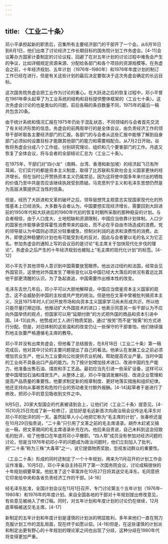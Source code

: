 ```yaml
---
---
---
```

title: 〈工业二十条〉
---



邓小平承担起新的职责后，召集所有主要经济部门的干部开了一个会。从6月16日到8月1日，他们出席了讨论经济工作长期目标的国务院计划工作务虚会。[4-11]会议筹办方国家计委制定的讨论议程，回避了在对五年计划的讨论过程中难免会产生的争议，比如详细规定资源来源、分配给各部门和各个项目的资源规模等。在务虚会之前，十年经济规划、五年计划（1976年–1980年）和1976年年度计划的制订工作已经在进行，但是有关这些计划的最后决定要取决于这次务虚会确定的长远目标。

这次国务院务虚会把工业作为讨论的重心。在大跃进之后的恢复过程中，邓小平曾在1961年牵头起草了为工业系统的结构和目标提供整体框架的〈工业七十条〉。这次务虚会讨论的也是类似的问题，前后各稿的条目数量不同，1975年的最后一稿共包含20条。

由于统计系统和情况汇报在1975年仍处于混乱状态，不同领域的与会者首先交流了有关经济形势的信息。务虚会的前两周举行的是全体会议，由负责经济工作的领导干部听取各主要经济部门的汇报。各部门的与会者从这些汇报中能够了解到自身部门必须如何设置目标才能跟其他部门的能力和需要相配合。从7月2日开始，谷牧将务虚会分成八个工作组，分别研究理论、组织和几个要害部门的工作。月底又恢复了全体会议，将与会者的全部结论汇总为〈工业二十条〉。

在1975年，干部们对“四小龙”（南韩、台湾、香港和新加坡）的经济起飞已有所耳闻，它们实行的都是资本主义制度，取得了比苏联和东欧社会主义国家更快的经济增长。但在当时公开赞扬资本主义仍属禁忌，因为这将使中国多年来付出的牺牲的价值乃至中共是否应该继续执政受到质疑。马克思列宁主义和毛泽东思想仍然是为高层决策提供正当性的信条。

但是，经历了大跃进和文革的破坏之后，领导层想凭主观意志实现国家现代化的热情基本上已经消失。大多数与会者认为，中国要想实现经济增长，需要回到大跃进前的1950年代和大跃进后的1960年代初的恢复时期所采取的那种稳妥的计划。与会者相信，由于人口庞大、土地短缺和资源限制，中国应当依靠计划体制。人口少的国家也许能够承受挥霍性消费带来的益处，而不必在乎自由市场造成的浪费。党的领导层认为中国则必须区分轻重缓急，控制对利润的追求和浪费性的消费。此外，即使这种稳健的计划也有可能受到毛的反对，因此与会者要以毛的名义为它正名。参加务虚会的通知上写的会议目的是讨论“毛主席关于加快现代化步伐的理论”。务虚会之后产生的十年经济规划也被贴上“毛主席的现代化计划”的标签。[4-12]

邓小平先于其他领导人意识到中国需要放宽眼界。他出访过纽约和法国，经常会见外国官员，这使他对外国发生了哪些变化以及中国已经大大落后的状况有着远比其他干部更清醒的认识。为了急起直追，中国需要作出根本性的改变。

毛泽东去世几年后，邓小平可以大胆地解释说，中国应当借鉴资本主义国家的观念，这不会威胁到中国的主权或共产党的统治。但是他在文革中曾被批判搞资本主义，况且1975年时人们对开放市场和向资本主义国家学习尚未形成共识，所以他只能尽量打擦边球。他推动扩大外国技术的进口；他表示同意另一些干部认为不应向外国举债的观点，但国家可以用“延期付款”的方式把外国的商品和资本引进中国。[4-13]此外，他赞成对工人进行物质奖励，通过“按劳”而不是“按需”的方式进行分配。但是，对旧体制的这些温和的改变仍让一些保守的干部害怕，他们继续强烈地主张要严格遵循毛主席的教导。

邓小平并没有出席务虚会，但他看了总结报告，在8月18日〈工业二十条〉第一稿完成后，他对其中讨论的主要问题提出了自己的看法。他承认在发展工业之前必须增加农业生产，他认为工业要向公社提供农业机械，帮助提高农业产量。当时中国的工业尚不具备出口产品的能力。为了按计划增加技术进口、改进中国的生产能力，他准备出售石油、煤炭和手工艺品。最初应当先引进一些采矿设备，这样可以使中国增加石油和煤炭生产。从整体上说，邓小平强调发展科技、改进企业管理和提高产品质量的重要性。他要求制定新的规章制度、更好地落实措施和组织纪律。他还支持向从事艰苦和危险行业的劳动者支付额外报酬。[4-14]起草者于是进行了修改，把邓小平的意见吸收到文件之中。

9月5日，20家大型国企的代表被请到会上，让他们对〈工业二十条〉提意见。[4-15]10月25日完成了新一轮修订，这恰好是毛远新首次向政治局会议传达毛泽东对邓小平的批评的同一天。虽然起草人小心地把它称为“毛主席的计划”，张春桥还是在10月29日指责说，“二十条”只引用了文革之前的毛主席语录。胡乔木赶紧又搞出一稿，把文革期间的毛主席语录补充在内。他后来自责说，自己未料到这会招致毛的批评，给了他借口在年底将邓小平撤职。“四人帮”成员没有参加对经济问题的讨论，但是当1976年初邓小平的问题成为政治问题时，他们立刻加入了批判，把“二十条”称为三株“大毒草”之一，说它提倡物质奖励，忽视发动群众的重要性。

〈工业二十条〉形成的同时还制定了一个十年规划，用来为11月召开的计划工作会议作准备。10月5日，邓小平亲自主持召开了第一次国务院会议，讨论成稿很快的十年规划纲要草案。他批准了这个草案并在10月27日将其送交毛泽东。毛同意把它印发给中央和各省负责经济工作的干部。[4-16]

经毛泽东批准，全国计划会议在11月1日召开，专门讨论第五个五年计划（1976年–1980年）和1976年的年度计划。来自全国各地的干部对十年规划提出修改意见，有些意见被纳入了修订稿。同时，对五年计划和年度计划的讨论仍在继续，12月底草稿被送交毛主席。[4-17]

新制定的五年计划和年度计划是谨慎的计划派的明显胜利，多年来他们一直在努力克服计划工作的混乱局面，现在终于如愿以偿。[4-18]但是，在这些谨慎的计划派和制定出更有野心的十年规划的理论家之间也出现了分歧，这种分歧在1980年代将变得更加严重。